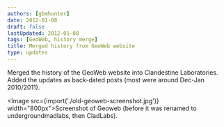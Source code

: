 ```yaml
---
authors: [gbmhunter]
date: 2012-01-08
draft: false
lastUpdated: 2012-01-08
tags: [GeoWeb, history merge]
title: Merged history from GeoWeb website
type: updates
---
```


Merged the history of the GeoWeb website into Clandestine Laboratories. Added the updates as back-dated posts (most were around Dec-Jan 2010/2011).

<Image src={import('./old-geoweb-screenshot.jpg')} width="800px">Screenshot of Geoweb (before it was renamed to undergroundmadlabs, then CladLabs).</Image>
